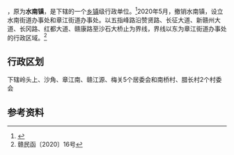 {{中国乡级行政区|36/07/02/102/000
| 政府驻地 = 会昌路10号
| 电话区号 = 797
}}

'''{{PAGENAMEBASE}}'''，原为'''水南镇'''，是{{PRC admin/fullname|36/07/02/102/000|3}}下辖的一个[[乡镇|乡镇]]级行政单位。<ref>{{PRC admin/ref sgc|{{PRC admin/parent|36/07/02/102/000}}}}</ref>2020年5月，撤销水南镇，设立水南街道办事处和章江街道办事处。以五指峰路沿赞贤路、长征大道、新赣州大道、长冈路、红都大道、赣康路至沙石大桥止为界线，界线以东为章江街道办事处的行政区域。<ref>赣民函〔2020〕16号</ref>

== 行政区划 ==

{{PAGENAMEBASE}}下辖岭头上、沙角、章江南、赣江源、梅关5个居委会和南桥村、腊长村2个村委会

== 参考资料 ==

{{reflist}}

{{PRC admin/navcat|36/07/02/102/000}}